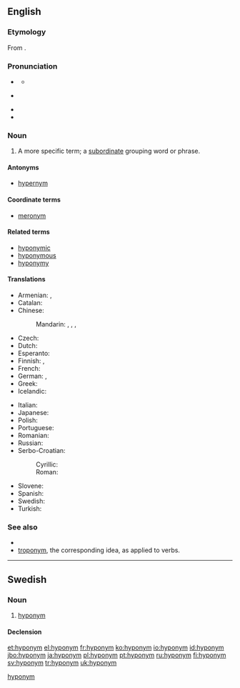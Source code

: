 {{also|Hyponym}}
==English==

===Etymology===
From {{confix|en|hypo|t1=under|onym|t2=name; word}}.

===Pronunciation===
* {{a|UK}} {{IPA|/ˈhaɪpəʊ.nɪm/|/ˈhaɪpə.nɪm/|lang=en}}
**{{homophone|hypernym|lang=en}}
* {{a|US}} {{IPA|/ˈhaɪ.poʊ.nɪm/|/ˈhaɪpə.nɪm/|lang=en}}
* {{rhymes|ɪm|lang=en}}
* {{audio|En-ca-hyponym.ogg|Audio (Canada)|lang=en}}

===Noun===
{{en-noun}}

# {{label|en|semantics}} A more specific term; a [[subordinate]] grouping word or phrase.
#: {{ux|en|Dog is a '''hyponym''' of animal.}}
#: {{ux|en|British is a '''hyponym''' of European.}}
#: {{ux|en|"A is a '''hyponym''' of B" means that "A is a type of B."}}

====Antonyms====
* [[hypernym]]

====Coordinate terms====
* [[meronym]]

====Related terms====
* [[hyponymic]]
* [[hyponymous]]
* [[hyponymy]]

====Translations====
{{trans-top|more specific word}}
* Armenian: {{t|hy|հիպոնիմ|sc=Armn}}, {{t|hy|ենթանիշ|sc=Armn}} {{qualifier|rare}}
* Catalan: {{t+|ca|hipònim|m}}
* Chinese:
*: Mandarin: {{t|cmn|下義詞|sc=Hani}}, {{t|cmn|下义词|tr=xiàyìcí|sc=Hani}}, {{t|cmn|下位詞|sc=Hani}}, {{t|cmn|下位词|tr=xiàwèicí|sc=Hani}}
* Czech: {{t+|cs|hyponymum|n}}
* Dutch: {{t+|nl|hyponiem|n}}
* Esperanto: {{t|eo|hiponimo}}
* Finnish: {{t+|fi|alakäsite}}, {{t+|fi|hyponyymi}}
* French: {{t+|fr|hyponyme|m}}
* German: {{t+|de|Unterbegriff|m}}, {{t+|de|Hyponym|n}}
* Greek: {{t+|el|υπώνυμο|n}}
* Icelandic: {{t+|is|undirheiti|n}}
{{trans-mid}}
* Italian: {{t+|it|iponimo|m}}
* Japanese: {{t|ja|下位語|tr=[[かいご]], kaigo}}
* Polish: {{t+|pl|hiponim|m-in}}
* Portuguese: {{t+|pt|hipónimo|m}}
* Romanian: {{t|ro|hiponim|n}}
* Russian: {{t+|ru|гипо́ним|m}}
* Serbo-Croatian:
*: Cyrillic: {{t|sh|хипо̀нӣм|m|sc=Cyrl}}
*: Roman: {{t+|sh|hipònīm|m}}
* Slovene: {{t|sl|podpomenka|f}}
* Spanish: {{t+|es|hipónimo|m}}
* Swedish: {{t+|sv|hyponym|c}}
* Turkish: {{t|tr|alt kavram}}
{{trans-bottom}}

===See also===
* {{projectlink|wikipedia}}
* [[troponym]], the corresponding idea, as applied to verbs.

----

==Swedish==

===Noun===
{{sv-noun|c}}

# [[#English|hyponym]]

====Declension====
{{sv-infl-noun-c-er}}

[[Category:sv:Semantics|hyponym]]

[[et:hyponym]]
[[el:hyponym]]
[[fr:hyponym]]
[[ko:hyponym]]
[[io:hyponym]]
[[id:hyponym]]
[[jbo:hyponym]]
[[ja:hyponym]]
[[pl:hyponym]]
[[pt:hyponym]]
[[ru:hyponym]]
[[fi:hyponym]]
[[sv:hyponym]]
[[tr:hyponym]]
[[uk:hyponym]]